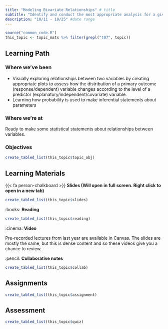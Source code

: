 ```yaml
---
title: "Modeling Bivariate Relationships" # title 
subtitle: "Identify and conduct the most appropriate analysis for a given research topic. " # sub title
description: "10/11 - 10/25" #date range
---
```


```r
source("common_code.R")
this_topic <- topic_mats %>% filter(grepl("t07", topic))
```

## Learning Path

### Where we've been
* Visually exploring relationships between two variables by creating appropriate plots to assess how the distribution of a primary outcome (response/dependent) variable changes according to the level of a predictor (explanatory/independent/covariate) variable.
* Learning how probability is used to make inferential statements about parameters

### Where we're at
Ready to make some statistical statements about relationships between variables. 


### Objectives

```r
create_tabled_list(this_topic$topic_obj)
```


## Learning Materials

{{< fa person-chalkboard >}}  **Slides (Will open in full screen. Right click to open in a new tab)**

```r
create_tabled_list(this_topic$slides)
```

:books:  **Reading** 

```r
create_tabled_list(this_topic$reading)
```

:cinema: **Video**

Pre-recorded lectures from last year are available in Canvas. The slides are mostly the same, but this is dense content and so these videos give you a chance to review. 


:pencil: **Collaborative notes**

```r
create_tabled_list(this_topic$collab)
```

## Assignments

```r
create_tabled_list(this_topic$assignment)
```

## Assessment

```r
create_tabled_list(this_topic$quiz)
```

